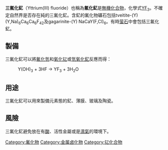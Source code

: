 {{Chemref|time=2018-3-25}}
{{chembox
| verifiedrevid = 402887060
| Name = 三氟化釔<br/>Yttrium(III) fluoride
| ImageFile = Kristallstruktur Yttrium(III)-fluorid.png
| ImageName = 三氟化釔
|Section1={{Chembox Identifiers
| ChemSpiderID_Ref = {{chemspidercite|correct|chemspider}}
| ChemSpiderID = 75502
| InChI = 1/3FH.Y/h3*1H;/q;;;+3/p-3
| InChIKey = RBORBHYCVONNJH-DFZHHIFOAP
| SMILES = F[Y](F)F
| StdInChI_Ref = {{stdinchicite|correct|chemspider}}
| StdInChI = 1S/3FH.Y/h3*1H;/q;;;+3/p-3
| StdInChIKey_Ref = {{stdinchicite|correct|chemspider}}
| StdInChIKey = RBORBHYCVONNJH-UHFFFAOYSA-K
| CASNo = 13709-49-4
| CASNo_Ref = {{cascite|correct|CAS}}
| PubChem = 83679
 }}
|Section2={{Chembox Properties
| Formula = YF<sub>3</sub>
| MolarMass = 145.90
| Appearance = 白色粉末
| Density = 4.01 g cm<sup>−3</sup>
| Solubility = 不溶於水
| Solvent = [[酸|酸]]
| SolubleOther = 可溶
| MeltingPtC = 1387
| BoilingPtC = 2230
| RefractIndex = 1.51（500 nm）
 }}
|Section3={{Chembox Structure
| CrystalStruct = [[正交晶系|正交晶系]]，[[皮尔逊符号|oP16]]
| SpaceGroup = Pnma, No. 62
}}
|Section7={{Chembox Hazards
| ExternalSDS = 
| NFPA-H = 
| NFPA-R = 
| NFPA-F = 
| FlashPt = 不可燃
 }}
|Section8={{Chembox Related
| OtherAnions = [[三氯化釔|三氯化釔]]<br/>[[三溴化釔|三溴化釔]]<br/>{{le|三碘化釔|Yttrium(III) iodide}}
| OtherCations = [[三氟化鈧|三氟化鈧]]<br/>[[三氟化鑭|三氟化鑭]]
  }}
}}
'''三氟化釔'''（Yttrium(III) fluoride）也稱為'''氟化釔'''是[[無機化合物|無機化合物]]，化學式[[釔|Y]][[氟|F<sub>3</sub>]]。不確定自然界是否存在純的三氟化釔。含釔的氟化物礦石包括tveitite-(Y) (Y,Na)<sub>6</sub>Ca<sub>6</sub>Ca<sub>6</sub>F<sub>42</sub>及gagarinite-(Y) NaCaY(F,Cl)<sub>6</sub>。有時[[萤石|萤石]]中會包括三氟化釔。

==製備==
三氟化釔可以將[[氟化氫|氟化氫]]和[[氧化钇|氧化钇]]或[[氫氧化釔|氫氧化釔]]反應而得：
:Y(OH)<sub>3</sub> + 3HF → YF<sub>3</sub> + 3H<sub>2</sub>O

==用途==
三氟化釔可以用來製備元素態的釔、薄膜、玻璃及陶瓷。

==風險==
三氟化釔避免放在有[[酸|酸]]、活性金屬或是[[濕氣|濕氣]]的環境下。

{{钇化合物}}

[[Category:氟化物|Category:氟化物]]
[[Category:金属卤化物|Category:金属卤化物]]
[[Category:钇化合物|Category:钇化合物]]

{{inorganic-compound-stub}}